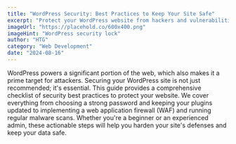 ```yaml
---
title: "WordPress Security: Best Practices to Keep Your Site Safe"
excerpt: "Protect your WordPress website from hackers and vulnerabilities with these essential security best practices."
imageUrl: "https://placehold.co/600x400.png"
imageHint: "WordPress security lock"
author: "HTG"
category: "Web Development"
date: "2024-08-16"
---
```


WordPress powers a significant portion of the web, which also makes it a prime target for attackers. Securing your WordPress site is not just recommended; it's essential. This guide provides a comprehensive checklist of security best practices to protect your website. We cover everything from choosing a strong password and keeping your plugins updated to implementing a web application firewall (WAF) and running regular malware scans. Whether you're a beginner or an experienced admin, these actionable steps will help you harden your site's defenses and keep your data safe.